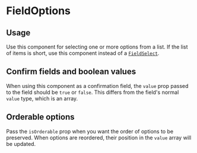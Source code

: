 

<Meta of={FieldOptionsStories} />

# FieldOptions

## Usage

Use this component for selecting one or more options from a list. If the list of items is short, use this component instead of a [`FieldSelect`](../?path=/docs/forms-fieldselect--docs).

## Confirm fields and boolean values

When using this component as a confirmation field, the `value` prop passed to the field should be `true` or `false`. This differs from the field's normal `value` type, which is an array.

## Orderable options

Pass the `isOrderable` prop when you want the order of options to be preserved. When options are reordered, their position in the `value` array will be updated.

<Primary />
<Controls />
<Stories />
